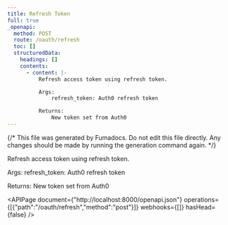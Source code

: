 ```yaml
---
title: Refresh Token
full: true
_openapi:
  method: POST
  route: /oauth/refresh
  toc: []
  structuredData:
    headings: []
    contents:
      - content: |-
          Refresh access token using refresh token.

          Args:
              refresh_token: Auth0 refresh token

          Returns:
              New token set from Auth0
---
```


{/* This file was generated by Fumadocs. Do not edit this file directly. Any changes should be made by running the generation command again. */}

Refresh access token using refresh token.

Args:
    refresh_token: Auth0 refresh token

Returns:
    New token set from Auth0

<APIPage document={"http://localhost:8000/openapi.json"} operations={[{"path":"/oauth/refresh","method":"post"}]} webhooks={[]} hasHead={false} />